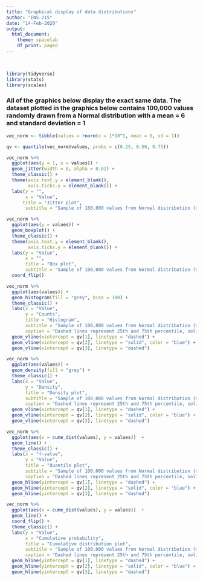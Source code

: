 ```yaml
---
title: "Graphical display of data distributions"
author: "ENS-215"
date: "14-Feb-2020"
output:
  html_document:
    theme: spacelab
    df_print: paged
---
```


<br/>

```r
library(tidyverse)
library(stats)
library(scales)
```

### All of the graphics below display the exact same data.  The dataset plotted in the graphics below contains 100,000 values randomly drawn from a Normal distribution with a mean = 6 and standard deviation = 1

```r
vec_norm <- tibble(values = rnorm(n = 1*10^5, mean = 6, sd = 1))
```


```r

qv <- quantile(vec_norm$values, probs = c(0.25, 0.50, 0.75))

```


```r
vec_norm %>% 
  ggplot(aes(y = 1, x = values)) +
  geom_jitter(width = 0, alpha = 0.02) +
  theme_classic() +
  theme(axis.text.y = element_blank(),
        axis.ticks.y = element_blank()) +
  labs(y = "",
       x = "Value",
      title = "Jitter plot",
       subtitle = "Sample of 100,000 values from Normal distribution (mean = 6, sd = 1)")

```




```r
vec_norm %>% 
  ggplot(aes(y = values)) +
  geom_boxplot() +
  theme_classic() +
  theme(axis.text.y = element_blank(),
        axis.ticks.y = element_blank()) +
  labs(y = "Value",
       x = "",
       title = "Box plot",
       subtitle = "Sample of 100,000 values from Normal distribution (mean = 6, sd = 1)") +
  coord_flip()

```


```r
vec_norm %>% 
  ggplot(aes(values)) +
  geom_histogram(fill = "grey", bins = 100) +
  theme_classic() +
  labs(x = "Value",
       y = "Counts",
       title = "Histogram",
       subtitle = "Sample of 100,000 values from Normal distribution (mean = 6, sd = 1)",
       caption = "Dashed lines represent 25th and 75th percentile, solid line represents 50th") +
  geom_vline(xintercept = qv[1], linetype = "dashed") +
  geom_vline(xintercept = qv[2], linetype = "solid", color = "blue") +
  geom_vline(xintercept = qv[3], linetype = "dashed") 
```


```r
vec_norm %>% 
  ggplot(aes(values)) +
  geom_density(fill = "grey") +
  theme_classic() +
  labs(x = "Value",
       y = "Density",
       title = "Density plot",
       subtitle = "Sample of 100,000 values from Normal distribution (mean = 6, sd = 1)",
       caption = "Dashed lines represent 25th and 75th percentile, solid line represents 50th") +
  geom_vline(xintercept = qv[1], linetype = "dashed") +
  geom_vline(xintercept = qv[2], linetype = "solid", color = "blue") +
  geom_vline(xintercept = qv[3], linetype = "dashed") 
```


```r
vec_norm %>% 
  ggplot(aes(x = cume_dist(values), y = values))  +
  geom_line() +
  theme_classic() +
  labs(x = "f-value",
       y = "Value",
       title = "Quantile plot",
       subtitle = "Sample of 100,000 values from Normal distribution (mean = 6, sd = 1)",
       caption = "Dashed lines represent 25th and 75th percentile, solid line represents 50th") +
  geom_hline(yintercept = qv[1], linetype = "dashed") +
  geom_hline(yintercept = qv[2], linetype = "solid", color = "blue") +
  geom_hline(yintercept = qv[3], linetype = "dashed") 
```

```r
vec_norm %>% 
  ggplot(aes(x = cume_dist(values), y = values))  +
  geom_line() +
  coord_flip() +
  theme_classic() +
  labs(y = "Value",
       x = "Cumulative probability",
       title = "Cumulative distribution plot",
       subtitle = "Sample of 100,000 values from Normal distribution (mean = 6, sd = 1)",
       caption = "Dashed lines represent 25th and 75th percentile, solid line represents 50th") +
  geom_hline(yintercept = qv[1], linetype = "dashed") +
  geom_hline(yintercept = qv[2], linetype = "solid", color = "blue") +
  geom_hline(yintercept = qv[3], linetype = "dashed") 
  
```